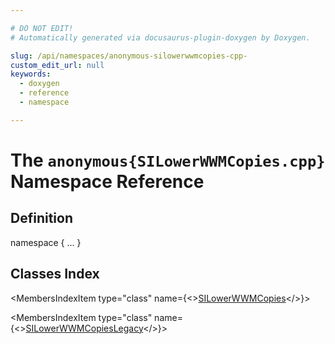```yaml
---

# DO NOT EDIT!
# Automatically generated via docusaurus-plugin-doxygen by Doxygen.

slug: /api/namespaces/anonymous-silowerwwmcopies-cpp-
custom_edit_url: null
keywords:
  - doxygen
  - reference
  - namespace

---
```





# The `anonymous{SILowerWWMCopies.cpp}` Namespace Reference

<DoxygenPage pluginConfig={pluginConfig}>



## Definition

<CodeBlock>namespace &#123; ... &#125;</CodeBlock>

## Classes Index

<MembersIndex>

<MembersIndexItem
  type="class"
  name={<><a href="/docs/api/classes/anonymous-namespace-silowerwwmcopies-cpp-/silowerwwmcopies">SILowerWWMCopies</a></>}>
</MembersIndexItem>

<MembersIndexItem
  type="class"
  name={<><a href="/docs/api/classes/anonymous-namespace-silowerwwmcopies-cpp-/silowerwwmcopieslegacy">SILowerWWMCopiesLegacy</a></>}>
</MembersIndexItem>

</MembersIndex>


</DoxygenPage>
